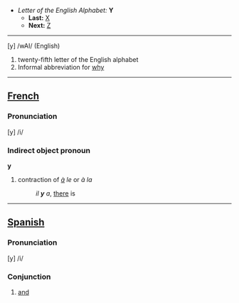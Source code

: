 *''Letter of the English Alphabet:'' '''Y'''
**'''Last:''' [[X]]
**'''Next:''' [[Z]]
----

[y] /wAI/  (English)

#twenty-fifth letter of the English alphabet
#Informal abbreviation for [[why]]

----

==[[French]]==

=== Pronunciation ===

[y] /i/

=== Indirect object pronoun ===

'''y'''

#contraction of ''[[à]] le'' or ''à la''
#:''il '''y''' a'', [[there]] is

----

==[[Spanish]]==

=== Pronunciation ===

[y] /i/

=== Conjunction ===

#[[and]]